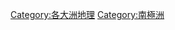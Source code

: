 {{Commons cat|Geography of Antarctica}}

{{DEFAULTSORT:②劃⼗部南極洲}}
[[Category:各大洲地理|Category:各大洲地理]]
[[Category:南極洲|Category:南極洲]]